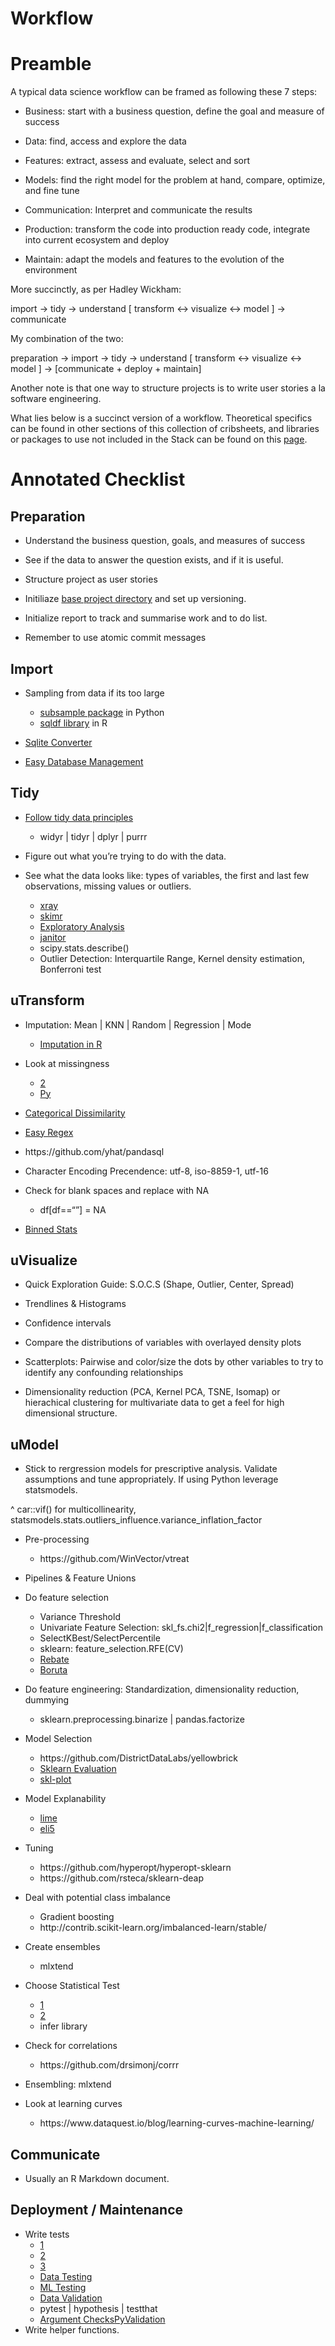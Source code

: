 # Workflow 

# Preamble

A typical data science workflow can be framed as following these 7 steps:

* Business: start with a business question, define the goal and measure of success

* Data: find, access and explore the data

* Features: extract, assess and evaluate, select and sort

* Models: find the right model for the problem at hand, compare, optimize, and fine tune

* Communication: Interpret and communicate the results

* Production: transform the code into production ready code, integrate into current ecosystem and deploy

* Maintain: adapt the models and features to the evolution of the environment

More succinctly, as per Hadley Wickham:

import -> tidy -> understand [ transform <-> visualize <-> model ] -> communicate

My combination of the two:

preparation -> import -> tidy -> understand [ transform <-> visualize <-> model ] -> [communicate + deploy + maintain]

Another note is that one way to structure projects is to write user stories a la software engineering. 

What lies below is a succinct version of a workflow. Theoretical specifics can be found in other sections of this collection of cribsheets, and libraries or packages to use not included in the Stack can be found on this [page](https://gfleetwood.github.io/noted-resources/data_science.html).

# Annotated Checklist

## Preparation

* Understand the business question, goals, and measures of success

* See if the data to answer the question exists, and if it is useful.

* Structure project as user stories

* Initiliaze [base project directory](https://github.com/gfleetwood/ds-crib-sheet/blob/master/other/setup_project.R) and set up versioning.

* Initialize report to track and summarise work and to do list.

* Remember to use atomic commit messages

## Import

* Sampling from data if its too large
    * [subsample package](https://pypi.python.org/pypi/subsample) in Python
    * [sqldf library](https://stackoverflow.com/a/22262726/6627726) in R
    
* [Sqlite Converter](https://github.com/thombashi/sqlitebiter)

* [Easy Database Management](https://dataset.readthedocs.io/en/latest/)

## Tidy

* [Follow tidy data principles](http://vita.had.co.nz/papers/tidy-data.pdf)
    * widyr | tidyr | dplyr | purrr

* Figure out what you're trying to do with the data.

* See what the data looks like: types of variables, the first and last few observations, missing values or outliers.
    * [xray](https://blog.datascienceheroes.com/x-ray-vision-on-your-datasets/)
    * [skimr](https://github.com/ropenscilabs/skimr)
    * [Exploratory Analysis](https://github.com/ujjwalkarn/xda)
    * [janitor](https://cran.r-project.org/web/packages/janitor/vignettes/introduction.html)
    * scipy.stats.describe()
    * Outlier Detection: Interquartile Range, Kernel density estimation, Bonferroni test

## uTransform

* Imputation: Mean | KNN | Random | Regression | Mode
    * [Imputation in R](https://cran.r-project.org/web/packages/simputation/index.html)

* Look at missingness
    * [2](https://github.com/njtierney/naniar)
    * [Py](https://github.com/ResidentMario/missingno)

* [Categorical Dissimilarity](https://www.rdocumentation.org/packages/StatMatch/versions/1.2.5/topics/gower.dist)

* [Easy Regex](https://github.com/VerbalExpressions/PythonVerbalExpressions)

* https://github.com/yhat/pandasql

* Character Encoding Precendence: utf-8, iso-8859-1, utf-16

* Check for blank spaces and replace with NA
    * df[df==""] = NA

* [Binned Stats](https://docs.scipy.org/doc/scipy-0.16.0/reference/generated/scipy.stats.binned_statistic.html)

## uVisualize

* Quick Exploration Guide: S.O.C.S (Shape, Outlier, Center, Spread)

* Trendlines & Histograms

* Confidence intervals

* Compare the distributions of variables with overlayed density plots 

* Scatterplots: Pairwise and color/size the dots by other variables to try to identify any confounding relationships

* Dimensionality reduction (PCA, Kernel PCA, TSNE, Isomap) or hierachical clustering for multivariate data to get a feel for high dimensional structure. 

## uModel

* Stick to rergression models for prescriptive analysis. Validate assumptions and tune appropriately. If using Python leverage statsmodels.

^ car::vif() for multicollinearity, statsmodels.stats.outliers_influence.variance_inflation_factor

* Pre-processing
    * https://github.com/WinVector/vtreat

* Pipelines & Feature Unions

* Do feature selection
    * Variance Threshold
    * Univariate Feature Selection: skl_fs.chi2|f_regression|f_classification
    * SelectKBest/SelectPercentile
    * sklearn: feature_selection.RFE(CV)
    * [Rebate](https://github.com/EpistasisLab/scikit-rebate)
    * [Boruta](https://github.com/scikit-learn-contrib/boruta_py)
    
* Do feature engineering: Standardization, dimensionality reduction, dummying
    * sklearn.preprocessing.binarize | pandas.factorize

* Model Selection
    * https://github.com/DistrictDataLabs/yellowbrick
    * [Sklearn Evaluation](https://edublancas.github.io/sklearn-evaluation/)
    * [skl-plot](https://github.com/reiinakano/scikit-plot)

* Model Explanability
    * [lime](https://github.com/marcotcr/lime)
    * [eli5](https://github.com/TeamHG-Memex/eli5)

* Tuning
    * https://github.com/hyperopt/hyperopt-sklearn
    * https://github.com/rsteca/sklearn-deap

* Deal with potential class imbalance
   * Gradient boosting
   * http://contrib.scikit-learn.org/imbalanced-learn/stable/

* Create ensembles
    * mlxtend
    
* Choose Statistical Test
    * [1](http://www.ats.ucla.edu/stat/mult_pkg/whatstat/)
    * [2](http://www.qnamarkup.org/i/?source=http://colarusso.github.io/QnAMarkup/examples/source/WhatStats.txt)
    * infer library
    
* Check for correlations
    * https://github.com/drsimonj/corrr
    
* Ensembling: mlxtend  

* Look at learning curves
    * https://www.dataquest.io/blog/learning-curves-machine-learning/

## Communicate

* Usually an R Markdown document.

## Deployment /  Maintenance

* Write tests
    * [1](http://engineering.pivotal.io/post/test-driven-development-for-data-science/)
    * [2](http://www.tdda.info/)
    * [3](http://stochasticsolutions.com/)
    * [Data Testing](https://github.com/ericmjl/data-testing-tutorial)
    * [ML Testing](https://medium.com/@keeper6928/how-to-unit-test-machine-learning-code-57cf6fd81765)
    * [Data Validation](https://github.com/data-cleaning/validate)
    * pytest | hypothesis | testthat
    * [Argument Checks](https://rdrr.io/cran/checkmate/)[PyValidation](https://github.com/shawnbrown/datatest)

* Write helper functions.





